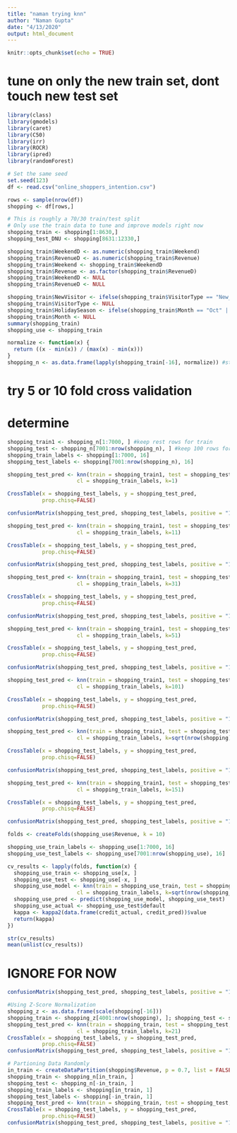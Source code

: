 ```yaml
---
title: "naman trying knn"
author: "Naman Gupta"
date: "4/13/2020"
output: html_document
---
```


```r
knitr::opts_chunk$set(echo = TRUE)
```
# tune on only the new train set, dont touch new test set

```r
library(class)
library(gmodels)
library(caret)
library(C50)
library(irr)
library(ROCR)
library(ipred)
library(randomForest)
```

```r
# Set the same seed
set.seed(123)
df <- read.csv("online_shoppers_intention.csv")

rows <- sample(nrow(df))
shopping <- df[rows,]

# This is roughly a 70/30 train/test split
# Only use the train data to tune and improve models right now
shopping_train <- shopping[1:8630,]
shopping_test_DNU <- shopping[8631:12330,]

shopping_train$WeekendD <- as.numeric(shopping_train$Weekend)
shopping_train$RevenueD <- as.numeric(shopping_train$Revenue)
shopping_train$Weekend <- shopping_train$WeekendD
shopping_train$Revenue <- as.factor(shopping_train$RevenueD)
shopping_train$WeekendD <- NULL
shopping_train$RevenueD <- NULL

shopping_train$NewVisitor <- ifelse(shopping_train$VisitorType == "New_Visitor",1,0)
shopping_train$VisitorType <- NULL
shopping_train$HolidaySeason <- ifelse(shopping_train$Month == "Oct" | shopping_train$Month == "Nov" | shopping_train$Month == "Dec",1,0)
shopping_train$Month <- NULL
summary(shopping_train)
shopping_use <- shopping_train

normalize <- function(x) {
  return ((x - min(x)) / (max(x) - min(x)))
}
shopping_n <- as.data.frame(lapply(shopping_train[-16], normalize)) #started at column 2, because no point in normalizing the binary "outcome"

```

# try 5 or 10 fold cross validation
# determine

```r
shopping_train1 <- shopping_n[1:7000, ] #keep rest rows for train
shopping_test <- shopping_n[7001:nrow(shopping_n), ] #keep 100 rows for test
shopping_train_labels <- shopping[1:7000, 16]
shopping_test_labels <- shopping[7001:nrow(shopping_n), 16]

shopping_test_pred <- knn(train = shopping_train1, test = shopping_test,
                      cl = shopping_train_labels, k=1)

CrossTable(x = shopping_test_labels, y = shopping_test_pred, 
           prop.chisq=FALSE)

confusionMatrix(shopping_test_pred, shopping_test_labels, positive = "1")

shopping_test_pred <- knn(train = shopping_train1, test = shopping_test,
                      cl = shopping_train_labels, k=11)

CrossTable(x = shopping_test_labels, y = shopping_test_pred, 
           prop.chisq=FALSE)

confusionMatrix(shopping_test_pred, shopping_test_labels, positive = "1")

shopping_test_pred <- knn(train = shopping_train1, test = shopping_test,
                      cl = shopping_train_labels, k=31)

CrossTable(x = shopping_test_labels, y = shopping_test_pred, 
           prop.chisq=FALSE)

confusionMatrix(shopping_test_pred, shopping_test_labels, positive = "1")

shopping_test_pred <- knn(train = shopping_train1, test = shopping_test,
                      cl = shopping_train_labels, k=51)

CrossTable(x = shopping_test_labels, y = shopping_test_pred, 
           prop.chisq=FALSE)

confusionMatrix(shopping_test_pred, shopping_test_labels, positive = "1")

shopping_test_pred <- knn(train = shopping_train1, test = shopping_test,
                      cl = shopping_train_labels, k=101)

CrossTable(x = shopping_test_labels, y = shopping_test_pred, 
           prop.chisq=FALSE)

confusionMatrix(shopping_test_pred, shopping_test_labels, positive = "1")

shopping_test_pred <- knn(train = shopping_train1, test = shopping_test,
                      cl = shopping_train_labels, k=sqrt(nrow(shopping)))

CrossTable(x = shopping_test_labels, y = shopping_test_pred, 
           prop.chisq=FALSE)

confusionMatrix(shopping_test_pred, shopping_test_labels, positive = "1")

shopping_test_pred <- knn(train = shopping_train1, test = shopping_test,
                      cl = shopping_train_labels, k=151)

CrossTable(x = shopping_test_labels, y = shopping_test_pred, 
           prop.chisq=FALSE)

confusionMatrix(shopping_test_pred, shopping_test_labels, positive = "1")
```

```r
folds <- createFolds(shopping_use$Revenue, k = 10)

shopping_use_train_labels <- shopping_use[1:7000, 16]
shopping_use_test_labels <- shopping_use[7001:nrow(shopping_use), 16]

cv_results <- lapply(folds, function(x) {
  shopping_use_train <- shopping_use[x, ]
  shopping_use_test <- shopping_use[-x, ]
  shopping_use_model <- knn(train = shopping_use_train, test = shopping_use_test,
                      cl = shopping_train_labels, k=sqrt(nrow(shopping_use)))
  shopping_use_pred <- predict(shopping_use_model, shopping_use_test)
  shopping_use_actual <- shopping_use_test$default
  kappa <- kappa2(data.frame(credit_actual, credit_pred))$value
  return(kappa)
})

str(cv_results)
mean(unlist(cv_results))
```

# IGNORE FOR NOW
```r
confusionMatrix(shopping_test_pred, shopping_test_labels, positive = "1")

#Using Z-Score Normalization
shopping_z <- as.data.frame(scale(shopping[-16]))
shopping_train <- shopping_z[4001:nrow(shopping), ]; shopping_test <- shopping_z[1:4000, ]  
shopping_test_pred <- knn(train = shopping_train, test = shopping_test,
                      cl = shopping_train_labels, k=21)
CrossTable(x = shopping_test_labels, y = shopping_test_pred, 
           prop.chisq=FALSE)
confusionMatrix(shopping_test_pred, shopping_test_labels, positive = "1")

# Partioning Data Randomly
in_train <- createDataPartition(shopping$Revenue, p = 0.7, list = FALSE)
shopping_train <- shopping_n[in_train, ]
shopping_test <- shopping_n[-in_train, ]
shopping_train_labels <- shopping[in_train, 1]
shopping_test_labels <- shopping[-in_train, 1]
shopping_test_pred <- knn(train = shopping_train, test = shopping_test, cl = c("0","1"), k=13)
CrossTable(x = shopping_test_labels, y = shopping_test_pred, 
           prop.chisq=FALSE)
confusionMatrix(shopping_test_pred, shopping_test_labels, positive = "1") # outputs a bunch of different statistics, accuracy, f score, balance accuracy
```

